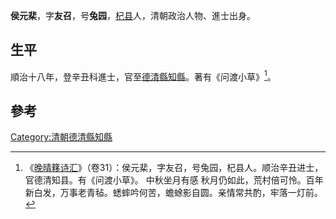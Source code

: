 '''侯元棐'''，字'''友召'''，号'''兔园'''，[[杞县|杞县]]人，清朝政治人物、進士出身。

== 生平 ==
順治十八年，登辛丑科進士，官至[[德清縣|德清縣]][[知縣|知縣]]。著有《问渡小草》<ref>《[[晚晴簃诗汇|晚晴簃诗汇]]》（卷31）：侯元棐，字友召，号兔园，杞县人。顺治辛丑进士，官德清知县。有《问渡小草》。 中秋坐月有感 秋月仍如此，荒村倍可怜。百年新白发，万事老青毡。蟋蟀吟何苦，蟾蜍影自圆。亲情常共酌，牢落一灯前。</ref>。

==參考==
{{reflist}}

{{順治十八年辛丑科殿試金榜}}

{{Authority control}}

{{DEFAULTSORT:}}
[[Category:清朝德清縣知縣|Category:清朝德清縣知縣]]


{{清朝人物小作品}}